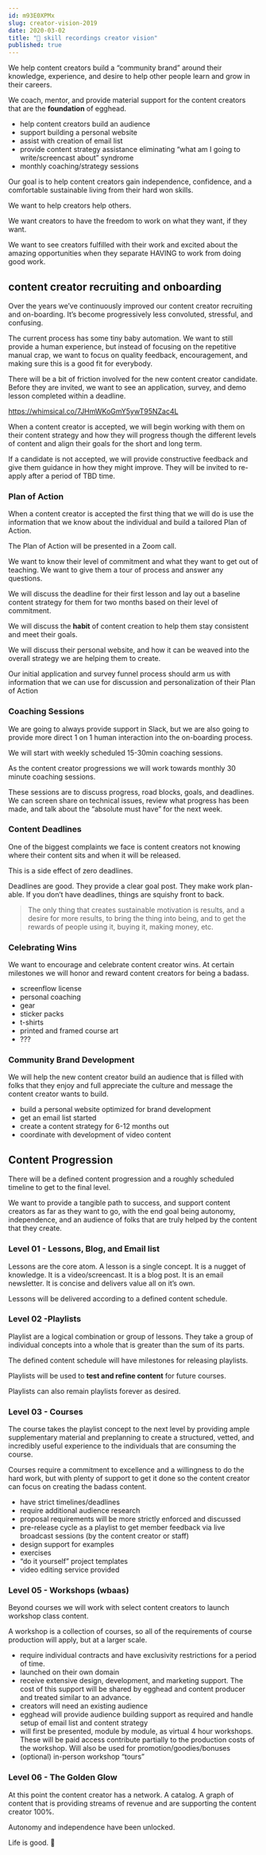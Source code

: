 ```yaml
---
id: m93E0XPMx
slug: creator-vision-2019
date: 2020-03-02
title: "🧠 skill recordings creator vision"
published: true
---
```


We help content creators build a “community brand” around their knowledge, experience, and desire to help other people learn and grow in their careers. 

We coach, mentor, and provide material support for the content creators that are the **foundation** of egghead.


- help content creators build an audience
- support building a personal website
- assist with creation of email list
- provide content strategy assistance eliminating “what am I going to write/screencast about” syndrome
- monthly coaching/strategy sessions

Our goal is to help content creators gain independence, confidence, and a comfortable sustainable living from their hard won skills. 

We want to help creators help others. 

We want creators to have the freedom to work on what they want, if they want. 

We want to see creators fulfilled with their work and excited about the amazing opportunities when they separate HAVING to work from doing good work.

## content creator recruiting and onboarding

Over the years we’ve continuously improved our content creator recruiting and on-boarding. It’s become progressively less convoluted, stressful, and confusing.

The current process has some tiny baby automation. We want to still provide a human experience, but instead of focusing on the repetitive manual crap, we want to focus on quality feedback, encouragement, and making sure this is a good fit for everybody.

There will be a bit of friction involved for the new content creator candidate. Before they are invited, we want to see an application, survey, and demo lesson completed within a deadline.

https://whimsical.co/7JHmWKoGmY5ywT95NZac4L

When a content creator is accepted, we will begin working with them on their content strategy and how they will progress though the different levels of content and align their goals for the short and long term.

If a candidate is not accepted, we will provide constructive feedback and give them guidance in how they might improve. They will be invited to re-apply after a period of TBD time.

### Plan of Action

When a content creator is accepted the first thing that we will do is use the information that we know about the individual and build a tailored Plan of Action.

The Plan of Action will be presented in a Zoom call.

We want to know their level of commitment and what they want to get out of teaching. We want to give them a tour of process and answer any questions.

We will discuss the deadline for their first lesson and lay out a baseline content strategy for them for two months based on their level of commitment.

We will discuss the **habit** of content creation to help them stay consistent and meet their goals.

We will discuss their personal website, and how it can be weaved into the overall strategy we are helping them to create.

Our initial application and survey funnel process should arm us with information that we can use for discussion and personalization of their Plan of Action

### Coaching Sessions

We are going to always provide support in Slack, but we are also going to provide more direct 1 on 1 human interaction into the on-boarding process.

We will start with weekly scheduled 15-30min coaching sessions.

As the content creator progressions we will work towards monthly 30 minute coaching sessions.

These sessions are to discuss progress, road blocks, goals, and deadlines. We can screen share on technical issues, review what progress has been made, and talk about the “absolute must have” for the next week.

### Content Deadlines

One of the biggest complaints we face is content creators not knowing where their content sits and when it will be released.

This is a side effect of zero deadlines.

Deadlines are good. They provide a clear goal post. They make work plan-able. If you don’t have deadlines, things are squishy front to back.


> The only thing that creates sustainable motivation is results, and a desire for more results, to bring the thing into being, and to get the rewards of people using it, buying it, making money, etc.
### Celebrating Wins

We want to encourage and celebrate content creator wins. At certain milestones we will honor and reward content creators for being a badass.

- screenflow license
- personal coaching
- gear
- sticker packs
- t-shirts
- printed and framed course art
- ???

### Community Brand Development

We will help the new content creator build an audience that is filled with folks that they enjoy and full appreciate the culture and message the content creator wants to build.

- build a personal website optimized for brand development
- get an email list started
- create a content strategy for 6-12 months out
- coordinate with development of video content
## Content Progression

There will be a defined content progression and a roughly scheduled timeline to get to the final level.

We want to provide a tangible path to success, and support content creators as far as they want to go, with the end goal being autonomy, independence, and an audience of folks that are truly helped by the content that they create.

### Level 01 - Lessons, Blog, and Email list

Lessons are the core atom. A lesson is a single concept. It is a nugget of knowledge. It is a video/screencast. It is a blog post. It is an email newsletter. It is concise and delivers value all on it’s own.

Lessons will be delivered according to a defined content schedule.

### Level 02 -Playlists

Playlist are a logical combination or group of lessons. They take a group of individual concepts into a whole that is greater than the sum of its parts.

The defined content schedule will have milestones for releasing playlists.

Playlists will be used to **test and refine content** for future courses.

Playlists can also remain playlists forever as desired.

### Level 03 - Courses

The course takes the playlist concept to the next level by providing ample supplementary material and preplanning to create a structured, vetted, and incredibly useful experience to the individuals that are consuming the course.

Courses require a commitment to excellence and a willingness to do the hard work, but with plenty of support to get it done so the content creator can focus on creating the badass content.

- have strict timelines/deadlines
- require additional audience research
- proposal requirements will be more strictly enforced and discussed
- pre-release cycle as a playlist to get member feedback via live broadcast sessions (by the content creator or staff)
- design support for examples
- exercises
- “do it yourself” project templates
- video editing service provided

### Level 05 - Workshops (wbaas)

Beyond courses we will work with select content creators to launch workshop class content.

A workshop is a collection of courses, so all of the requirements of course production will apply, but at a larger scale.

- require individual contracts and have exclusivity restrictions for a period of time.
- launched on their own domain
- receive extensive design, development, and marketing support. The cost of this support will be shared by egghead and content producer and treated similar to an advance.
- creators will need an existing audience
- egghead will provide audience building support as required and handle setup of email list and content strategy
- will first be presented, module by module, as virtual 4 hour workshops. These will be paid access contribute partially to the production costs of the workshop. Will also be used for promotion/goodies/bonuses
- (optional) in-person workshop “tours”

### Level 06 - The Golden Glow

<ResponsiveEmbed src='https://www.youtube.com/embed/GRSaFqiNHng' allowfullscreen />

At this point the content creator has a network. A catalog. A graph of content that is providing streams of revenue and are supporting the content creator 100%. 

Autonomy and independence have been unlocked.

Life is good. 💖

